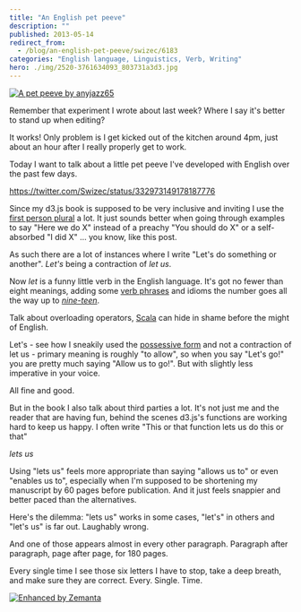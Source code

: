 ```yaml
---
title: "An English pet peeve"
description: ""
published: 2013-05-14
redirect_from:
  - /blog/an-english-pet-peeve/swizec/6183
categories: "English language, Linguistics, Verb, Writing"
hero: ./img/2520-3761634093_803731a3d3.jpg
---
```


[![A pet peeve by anyjazz65](./img/2520-3761634093_803731a3d3.jpg "A pet peeve by anyjazz65")](http://www.flickr.com/photos/49024304@N00/3761634093/sizes/m/in/photostream/)

Remember that experiment I wrote about last week? Where I say it's better to stand up when editing?

It works! Only problem is I get kicked out of the kitchen around 4pm, just about an hour after I really properly get to work.

Today I want to talk about a little pet peeve I've developed with English over the past few days.

https://twitter.com/Swizec/status/332973149178187776

Since my d3.js book is supposed to be very inclusive and inviting I use the [first person plural](http://en.wikipedia.org/wiki/Grammatical_person "Grammatical person") a lot. It just sounds better when going through examples to say "Here we do X" instead of a preachy "You should do X" or a self-absorbed "I did X" ... you know, like this post.

As such there are a lot of instances where I write "Let's do something or another". _Let's_ being a contraction of _let us_.

Now _let_ is a funny little verb in the English language. It's got no fewer than eight meanings, adding some [verb phrases](http://en.wikipedia.org/wiki/Verb_phrase "Verb phrase") and idioms the number goes all the way up to [_nine-teen_](http://dictionary.reference.com/browse/let?r=75&src=ref&ch=dic).

Talk about overloading operators, [Scala](http://www.scala-lang.org/ "Scala (programming language)") can hide in shame before the might of English.

Let's - see how I sneakily used the [possessive form](http://en.wikipedia.org/wiki/Possessive "Possessive") and not a contraction of let us - primary meaning is roughly "to allow", so when you say "Let's go!" you are pretty much saying "Allow us to go!". But with slightly less imperative in your voice.

All fine and good.

But in the book I also talk about third parties a lot. It's not just me and the reader that are having fun, behind the scenes d3.js's functions are working hard to keep us happy. I often write "This or that function lets us do this or that"

_lets us_

Using "lets us" feels more appropriate than saying "allows us to" or even "enables us to", especially when I'm supposed to be shortening my manuscript by 60 pages before publication. And it just feels snappier and better paced than the alternatives.

Here's the dilemma: "lets us" works in some cases, "let's" in others and "let's us" is far out. Laughably wrong.

And one of those appears almost in every other paragraph. Paragraph after paragraph, page after page, for 180 pages.

Every single time I see those six letters I have to stop, take a deep breath, and make sure they are correct. Every. Single. Time.

[![Enhanced by Zemanta](http://img.zemanta.com/zemified_e.png?x-id=864e6d38-e99f-4db9-99ac-c63f63b65ab8)](http://www.zemanta.com/?px "Enhanced by Zemanta")
